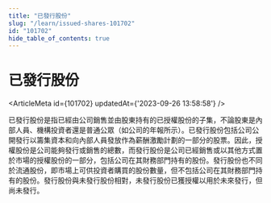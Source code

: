 ```yaml
---
title: "已發行股份"
slug: "/learn/issued-shares-101702"
id: "101702"
hide_table_of_contents: true
---
```



# 已發行股份

<ArticleMeta id={101702} updatedAt={'2023-09-26 13:58:58'} />
<div className='border-solid border-b border-t-0 my-4 border-[var(--ifm-color-gray-300)]' />

已發行股份是指已經由公司銷售並由股東持有的已授權股份的子集，不論股東是內部人員、機構投資者還是普通公眾（如公司的年報所示）。已發行股份包括公司公開發行以籌集資本和向內部人員發放作為薪酬激勵計劃的一部分的股票。因此，授權股份是公司能夠發行或銷售的總數，而發行股份是公司已經銷售或以其他方式置於市場的授權股份的一部分，包括公司在其財務部門持有的股份。發行股份也不同於流通股份，即市場上可供投資者購買的股份數量，但不包括公司在其財務部門持有的股份。發行股份與未發行股份相對，未發行股份已獲授權以用於未來發行，但尚未發行。
